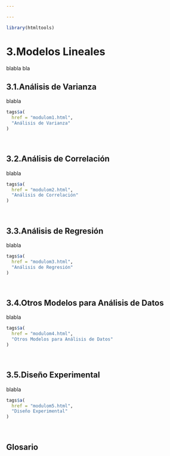 ```yaml
---

---
```


```r
library(htmltools)
```


# 3.Modelos Lineales

blabla bla 

## 3.1.Análisis de Varianza

blabla  

```r
tags$a(
  href = "modulom1.html",
  "Análisis de Varianza"
)
```

$~$

## 3.2.Análisis de Correlación

blabla

```r
tags$a(
  href = "modulom2.html",
  "Análisis de Correlación"
)
```

$~$

## 3.3.Análisis de Regresión

blabla

```r
tags$a(
  href = "modulom3.html",
  "Análisis de Regresión"
)
```

$~$

## 3.4.Otros Modelos para Análisis de Datos

blabla

```r
tags$a(
  href = "modulom4.html",
  "Otros Modelos para Análisis de Datos"
)
```

$~$

## 3.5.Diseño Experimental

blabla

```r
tags$a(
  href = "modulom5.html",
  "Diseño Experimental"
)
```

$~$

## Glosario 